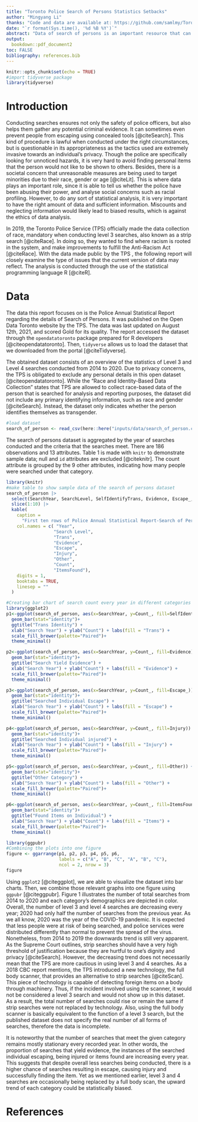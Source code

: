 ```yaml
---
title: "Toronto Police Search of Persons Statistics Setbacks"
author: "Mingyang Li"
thanks: "Code and data are available at: https://github.com/samlmy/TorontoSearchOfPersonsSetbacks"
date: "`r format(Sys.time(), '%d %B %Y')`"
abstract: "Data of search of persons is an important resource that can be used to spot setbacks in the values of Toronto Police Services. However, incomplete information that is not up to date can generate a lot of biased results and makes it difficult for further improvement. We found that the current Toronto Police Annual Statistical Report shows the overall number of strip searches conducted is decreasing, but number of searches that meet certain criteria remains the same. We suspect that the involvement of new forms of level 3 searches and data collection was not included in the current dataset, causing misinformation and difficulty in generating meaningful results for future improvement."
output:
  bookdown::pdf_document2
toc: FALSE
bibliography: references.bib
---
```


```r
knitr::opts_chunk$set(echo = TRUE)
#import tidyverse package
library(tidyverse)
```

# Introduction

Conducting searches ensures not only the safety of police officers, but also helps them gather any potential criminal evidence. It can sometimes even prevent people from escaping using concealed tools [@citeSearch]. This kind of procedure is lawful when conducted under the right circumstances, but is questionable in its appropriateness as the tactics used are extremely invasive towards an individual's privacy. Though the police are specifically looking for unnoticed hazards, it is very hard to avoid finding personal items that the person would not like to be shown to others. Besides, there is a societal concern that unreasonable measures are being used to target minorities due to their race, gender or age [@citeLit]. This is where data plays an important role, since it is able to tell us whether the police have been abusing their power, and analyse social concerns such as racial profiling. However, to do any sort of statistical analysis, it is very important to have the right amount of data and sufficient information. Miscounts and neglecting information would likely lead to biased results, which is against the ethics of data analysis. 

In 2019, the Toronto Police Service (TPS) officially made the data collection of race, mandatory when conducting level 3 searches, also known as a strip search [@citeRace]. In doing so, they wanted to find where racism is rooted in the system, and make improvements to fulfill the Anti-Racism Act [@citeRace]. With the data made public by the TPS , the following report will closely examine the type of issues that the current version of data may reflect. The analysis is conducted through the use of the statistical programming language R [@citeR].


# Data

The data this report focuses on is the Police Annual Statistical Report regarding the details of Search of Persons. It was published on the Open Data Toronto website by the TPS. The data was last updated on August 12th, 2021, and scored Gold for its quality. The report accessed the dataset through the `opendatatoronto` package prepared for R developers [@citeopendatatoronto]. Then, `tidyverse` allows us to load the dataset that we downloaded from the portal [@citeTidyverse].

The obtained dataset consists of an overview of the statistics of Level 3 and Level 4 searches conducted from 2014 to 2020. Due to privacy concerns, the TPS is obligated to exclude any personal details in this open dataset [@citeopendatatoronto]. While the "Race and Identity-Based Data Collection" states that TPS are allowed to collect race-based data of the person that is searched for analysis and reporting purposes, the dataset did not include any primary identifying information, such as race and gender [@citeSearch]. Instead, the dataset only indicates whether the person identifies themselves as transgender. 
```r
#load dataset
search_of_person <- read_csv(here::here("inputs/data/search_of_person.csv"), show_col_types = FALSE)

```
The search of persons dataset is aggregated by the year of searches conducted and the criteria that the searches meet. There are 186 observations and 13 attributes. Table 1 is made with `knitr` to demonstrate sample data; null and `id` attributes are excluded [@citeknitr]. The count attribute is grouped by the 9 other attributes, indicating how many people were searched under that category.

```r
library(knitr)
#make table to show sample data of the search of persons dataset
search_of_person |>
  select(SearchYear, SearchLevel, SelfIdentifyTrans, Evidence, Escape_, Injury, Other, Count_, ItemsFound) |>
  slice(1:10) |>
  kable(
    caption = 
      "First ten rows of Police Annual Statistical Report-Search of Person",
    col.names = c( "Year", 
                  "Search Level", 
                  "Trans", 
                  "Evidence", 
                  "Escape",
                  "Injury",
                  "Other",
                  "Count",
                  "ItemsFound"),
    digits = 1,
    booktabs = TRUE,
    linesep = ""
  )
```

```r
#Creating bar chart of search count every year in different categories
library(ggplot2)
p1<-ggplot(search_of_person, aes(x=SearchYear, y=Count_, fill=SelfIdentifyTrans)) +
  geom_bar(stat="identity")+
  ggtitle("Trans Identity") +
  xlab("Search Year") + ylab("Count") + labs(fill = "Trans") +
  scale_fill_brewer(palette="Paired")+
  theme_minimal()

p2<-ggplot(search_of_person, aes(x=SearchYear, y=Count_, fill=Evidence)) +
  geom_bar(stat="identity")+
  ggtitle("Search Yield Evidence") +
  xlab("Search Year") + ylab("Count") + labs(fill = "Evidence") +
  scale_fill_brewer(palette="Paired")+
  theme_minimal()

p3<-ggplot(search_of_person, aes(x=SearchYear, y=Count_, fill=Escape_)) +
  geom_bar(stat="identity")+
  ggtitle("Searched Individual Escape") +
  xlab("Search Year") + ylab("Count") + labs(fill = "Escape") +
  scale_fill_brewer(palette="Paired")+
  theme_minimal()

p4<-ggplot(search_of_person, aes(x=SearchYear, y=Count_, fill=Injury)) +
  geom_bar(stat="identity")+
  ggtitle("Searched Individual injured") +
  xlab("Search Year") + ylab("Count") + labs(fill = "Injury") +
  scale_fill_brewer(palette="Paired")+
  theme_minimal()

p5<-ggplot(search_of_person, aes(x=SearchYear, y=Count_, fill=Other)) +
  geom_bar(stat="identity")+
  ggtitle("Other Category") +
  xlab("Search Year") + ylab("Count") + labs(fill = "Other") +
  scale_fill_brewer(palette="Paired")+
  theme_minimal()

p6<-ggplot(search_of_person, aes(x=SearchYear, y=Count_, fill=ItemsFound)) +
  geom_bar(stat="identity")+
  ggtitle("Found Items on Individual") +
  xlab("Search Year") + ylab("Count") + labs(fill = "Items") +
  scale_fill_brewer(palette="Paired")+
  theme_minimal()

library(ggpubr)
#Combining the plots into one figure
figure <- ggarrange(p1, p2, p3, p4, p5, p6,
                    labels = c("A", "B", "C", "A", "B", "C"),
                    ncol = 2, nrow = 3)
figure
```

Using `ggplot2` [@citeggplot], we are able to visualize the dataset into bar charts. Then, we combine those relevant graphs into one figure using `ggpubr` [@citeggpubr]. Figure 1 illustrates the number of total searches from 2014 to 2020 and each category's demographics are depicted in color. Overall, the number of level 3 and level 4 searches are decreasing every year; 2020 had only half the number of searches from the previous year. As we all know, 2020 was the year of the COVID-19 pandemic. It is expected that less people were at risk of being searched, and police services were distributed differently than normal to prevent the spread of the virus. Nonetheless, from 2014 to 2019 the downwards trend is still very apparent. As the Supreme Court outlines, strip searches should have a very high threshold of justification because they are hurtful to one's dignity and privacy [@citeSearch]. However, the decreasing trend does not necessarily mean that the TPS are more cautious in using level 3 and 4 searches. As a 2018 CBC report mentions, the TPS introduced a new technology, the full body scanner, that provides an alternative to strip searches [@citeScan]. This piece of technology is capable of detecting foreign items on a body through machinery. Thus, if the incident involved using the scanner, it would not be considered a level 3 search and would not show up in this dataset. As a result, the total number of searches could rise or remain the same if strip searches were not replaced by technology. Also, using the full body scanner is basically equivalent to the function of a level 3 search, but the published dataset does not specify the real number of all forms of searches, therefore the data is incomplete.

It is noteworthy that the number of searches that meet the given category remains mostly stationary every recorded year. In other words, the proportion of searches that yield evidence, the instances of the searched individual escaping, being injured or items found are increasing every year. This suggests that despite overall less searches being conducted, there is a higher chance of searches resulting in escape, causing injury and successfully finding the item. Yet as we mentioned earlier, level 3 and 4 searches are occasionally being replaced by a full body scan, the upward trend of each category could be statistically biased. 



\newpage
# References